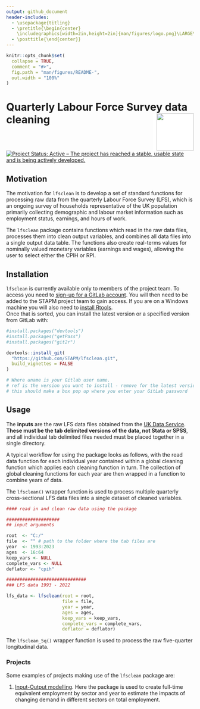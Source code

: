 ```yaml
---
output: github_document
header-includes:
  - \usepackage{titling}
  - \pretitle{\begin{center}
    \includegraphics[width=2in,height=2in]{man/figures/logo.png}\LARGE\\}
  - \posttitle{\end{center}}
---
```


<!-- README.md is generated from README.Rmd. Please edit that file -->

```r
knitr::opts_chunk$set(
  collapse = TRUE,
  comment = "#>",
  fig.path = "man/figures/README-",
  out.width = "100%"
)
```

# Quarterly Labour Force Survey data cleaning <img src="man/figures/README-lfsclean-open.png" align="right" style="padding-left:10px;background-color:white;" width="100" height="100" />

<!-- badges: start -->
[![Project Status: Active – The project has reached a stable, usable state and is being actively developed.](https://www.repostatus.org/badges/latest/active.svg)](https://www.repostatus.org/#active)
<!-- badges: end -->

## Motivation
The motivation for `lfsclean` is to develop a set of standard functions for processing raw data from the quarterly Labour Force Survey (LFS), which is an ongoing survey of households representative of the UK population primarily collecting demographic and labour market information such as employment status, earnings, and hours of work.

The `lfsclean` package contains functions which read in the raw data files, processes them into clean output variables, and combines all data files into a single output data table. The functions also create real-terms values for nominally valued monetary variables (earnings and wages), allowing the user to select either the CPIH or RPI.

## Installation
`lfsclean` is currently available only to members of the project team. To access you need to [sign-up for a GitLab account](https://gitlab.com/). You will then need to be added to the STAPM project team to gain access. If you are on a Windows machine you will also need to [install Rtools](https://www.rdocumentation.org/packages/installr/versions/0.22.0/topics/install.Rtools).   
Once that is sorted, you can install the latest version or a specified version from GitLab with:     

```r
#install.packages("devtools")
#install.packages("getPass")
#install.packages("git2r")

devtools::install_git(
  "https://github.com/STAPM/lfsclean.git", 
  build_vignettes = FALSE
)

# Where uname is your Gitlab user name.
# ref is the version you want to install - remove for the latest version
# this should make a box pop up where you enter your GitLab password
```

## Usage

The **inputs** are the raw LFS data files obtained from the [UK Data Service](https://ukdataservice.ac.uk/). __These must be the tab delimited versions of the data, not Stata or SPSS__, and all individual tab delimited files needed must be placed together in a single directory. 

A typical workflow for using the package looks as follows, with the read data function for each individual year contained within a global cleaning function which applies each cleaning function in turn. The collection of global cleaning functions for each year are then wrapped in a function to combine years of data.

The `lfsclean()` wrapper function is used to process multiple quarterly cross-sectional LFS data files into a single dataset of cleaned variables.

```r

#### read in and clean raw data using the package

####################
## input arguments

root  <- "C:/"
file  <- "" # path to the folder where the tab files are
year  <- 1993:2023
ages  <- 16:64
keep_vars <- NULL
complete_vars <- NULL
deflator <- "cpih"

##############################
### LFS data 1993 - 2022

lfs_data <- lfsclean(root = root,
                     file = file,
                     year = year,
                     ages = ages,
                     keep_vars = keep_vars,
                     complete_vars = complete_vars,
                     deflator = deflator)

```

The `lfsclean_5q()` wrapper function is used to process the raw five-quarter longitudinal data.

### Projects 

Some examples of projects making use of the `lfsclean` package are:

1. [Input-Output modelling](https://gitlab.com/SPECTRUM_Sheffield/projects/input-output-modelling). Here the package is used to create full-time equivalent employment by sector and year to estimate the impacts of changing demand in different sectors on total employment. 
